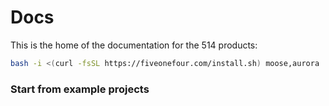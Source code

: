
# Docs

This is the home of the documentation for the 514 products:

```bash filename=Terminal copy
bash -i <(curl -fsSL https://fiveonefour.com/install.sh) moose,aurora
```

<CTACards>
  <CTACard
    title="Moose"
    description="Open source Typescript or Python framework for building analytical backends"
    ctaLink="/moose"
    ctaLabel="Start Developing"
    badge={{
      variant: "moose",
      text: "Moose"
    }}
  />
  <CTACard
    title="Automate"
    description="AI-copiloted data pipelines"
    ctaLink="/aurora"
    ctaLabel="Get Started with Aurora"
    badge={{
      variant: "aurora",
      text: "Aurora"
    }}
  />
</CTACards>

### Start from example projects

<CTACards>
  <CTACard
    title="Browse Templates"
    description="See example projects built with Moose and Aurora and use them as a starting point for your own project"
    ctaLink="/templates"
    ctaLabel="Learn More"
  />
</CTACards>


